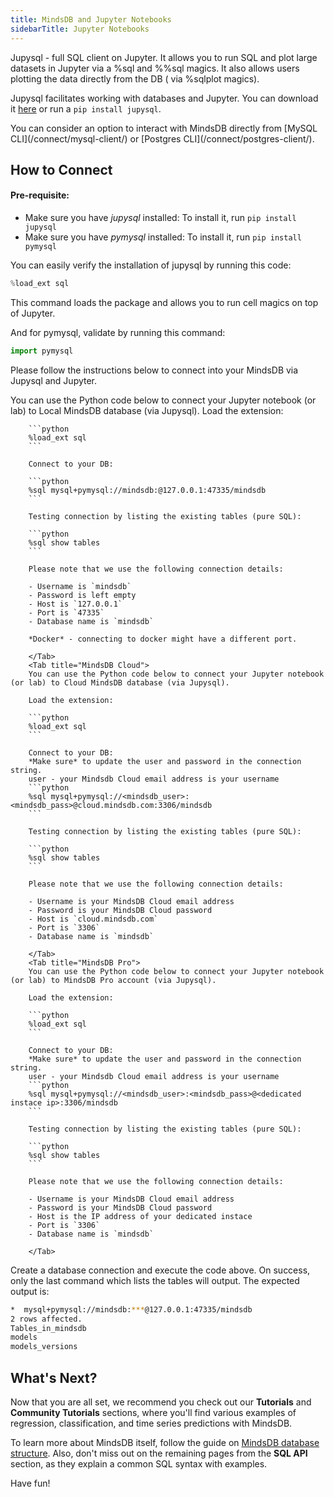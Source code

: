 ```yaml
---
title: MindsDB and Jupyter Notebooks
sidebarTitle: Jupyter Notebooks
---
```


Jupysql - full SQL client on Jupyter. It allows you to run SQL and plot large
datasets in Jupyter via a %sql and %%sql magics. It also allows users plotting
the data directly from the DB ( via %sqlplot magics).

Jupysql facilitates working with databases and Jupyter. You can download it
[here](https://github.com/ploomber/jupysql) or run a `pip install jupysql`.

<Tip>
You can consider an option to interact with MindsDB directly from [MySQL CLI](/connect/mysql-client/) or [Postgres CLI](/connect/postgres-client/).
</Tip>

## How to Connect

#### Pre-requisite:
- Make sure you have *jupysql* installed: To install it, run `pip install jupysql`
- Make sure you have *pymysql* installed: To install it, run `pip install pymysql`

<Note>
  You can easily verify the installation of jupysql by running this code:

  ```python
  %load_ext sql
  ```

  This command loads the package and allows you to run cell magics on top of Jupyter.

  And for pymysql, validate by running this command:

  ```python
  import pymysql
  ```
</Note>

Please follow the instructions below to connect into your MindsDB via Jupysql and Jupyter.

<Tabs>
        <Tab title="Local MindsDB">
        You can use the Python code below to connect your Jupyter notebook (or lab) to Local MindsDB database (via Jupysql).
        Load the extension:

        ```python
        %load_ext sql
        ```

        Connect to your DB:

        ```python
        %sql mysql+pymysql://mindsdb:@127.0.0.1:47335/mindsdb
        ```

        Testing connection by listing the existing tables (pure SQL):

        ```python
        %sql show tables
        ```

        Please note that we use the following connection details:

        - Username is `mindsdb`
        - Password is left empty
        - Host is `127.0.0.1`
        - Port is `47335`
        - Database name is `mindsdb`

        *Docker* - connecting to docker might have a different port.

        </Tab>
        <Tab title="MindsDB Cloud">
        You can use the Python code below to connect your Jupyter notebook (or lab) to Cloud MindsDB database (via Jupysql).

        Load the extension:

        ```python
        %load_ext sql
        ```

        Connect to your DB:
        *Make sure* to update the user and password in the connection string.
        user - your Mindsdb Cloud email address is your username
        ```python
        %sql mysql+pymysql://<mindsdb_user>:<mindsdb_pass>@cloud.mindsdb.com:3306/mindsdb
        ```

        Testing connection by listing the existing tables (pure SQL):

        ```python
        %sql show tables
        ```

        Please note that we use the following connection details:

        - Username is your MindsDB Cloud email address
        - Password is your MindsDB Cloud password
        - Host is `cloud.mindsdb.com`
        - Port is `3306`
        - Database name is `mindsdb`

        </Tab>
        <Tab title="MindsDB Pro">
        You can use the Python code below to connect your Jupyter notebook (or lab) to MindsDB Pro account (via Jupysql).

        Load the extension:

        ```python
        %load_ext sql
        ```

        Connect to your DB:
        *Make sure* to update the user and password in the connection string.
        user - your Mindsdb Cloud email address is your username
        ```python
        %sql mysql+pymysql://<mindsdb_user>:<mindsdb_pass>@<dedicated instace ip>:3306/mindsdb
        ```

        Testing connection by listing the existing tables (pure SQL):

        ```python
        %sql show tables
        ```

        Please note that we use the following connection details:

        - Username is your MindsDB Cloud email address
        - Password is your MindsDB Cloud password
        - Host is the IP address of your dedicated instace
        - Port is `3306`
        - Database name is `mindsdb`

        </Tab>
</Tabs>

Create a database connection and execute the code above. On success, only the last command which lists the tables will output. The expected output is:

```bash
*  mysql+pymysql://mindsdb:***@127.0.0.1:47335/mindsdb
2 rows affected.
Tables_in_mindsdb
models
models_versions
```

## What's Next?

Now that you are all set, we recommend you check out our **Tutorials** and
**Community Tutorials** sections, where you'll find various examples of
regression, classification, and time series predictions with MindsDB.

To learn more about MindsDB itself, follow the guide on
[MindsDB database structure](/sql/table-structure/). Also, don't miss out on the
remaining pages from the **SQL API** section, as they explain a common SQL
syntax with examples.

Have fun!

